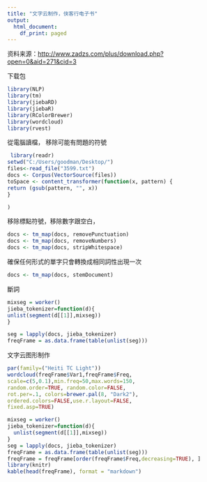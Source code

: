 ```yaml
---
title: "文字云制作，侠客行电子书"
output:
  html_document:
    df_print: paged
---
```

资料来源：<http://www.zadzs.com/plus/download.php?open=0&aid=271&cid=3>


下载包
```r
library(NLP)
library(tm)
library(jiebaRD)
library(jiebaR)
library(RColorBrewer)
library(wordcloud)
library(rvest)
```

從電腦讀檔， 移除可能有問題的符號
```r
 library(readr)
setwd("C:/Users/goodman/Desktop/")
files<-read_file("3599.txt")
docs <- Corpus(VectorSource(files))
toSpace <- content_transformer(function(x, pattern) {
return (gsub(pattern, "", x))
}

)
```
移除標點符號，移除數字跟空白，
```r
docs <- tm_map(docs, removePunctuation)
docs <- tm_map(docs, removeNumbers)
docs <- tm_map(docs, stripWhitespace)
```
確保任何形式的單字只會轉換成相同詞性出現一次
```r
docs <- tm_map(docs, stemDocument)
```
斷詞
```r
mixseg = worker()
jieba_tokenizer=function(d){
unlist(segment(d[[1]],mixseg))
}

seg = lapply(docs, jieba_tokenizer)
freqFrame = as.data.frame(table(unlist(seg)))
```

文字云图形制作
```r
par(family=("Heiti TC Light"))
wordcloud(freqFrame$Var1,freqFrame$Freq,
scale=c(5,0.1),min.freq=50,max.words=150,
random.order=TRUE, random.color=FALSE,
rot.per=.1, colors=brewer.pal(8, "Dark2"),
ordered.colors=FALSE,use.r.layout=FALSE,
fixed.asp=TRUE)
```

```r
mixseg = worker()
jieba_tokenizer=function(d){
  unlist(segment(d[[1]],mixseg))
}
seg = lapply(docs, jieba_tokenizer)
freqFrame = as.data.frame(table(unlist(seg)))
freqFrame = freqFrame[order(freqFrame$Freq,decreasing=TRUE), ]
library(knitr)
kable(head(freqFrame), format = "markdown")
```

